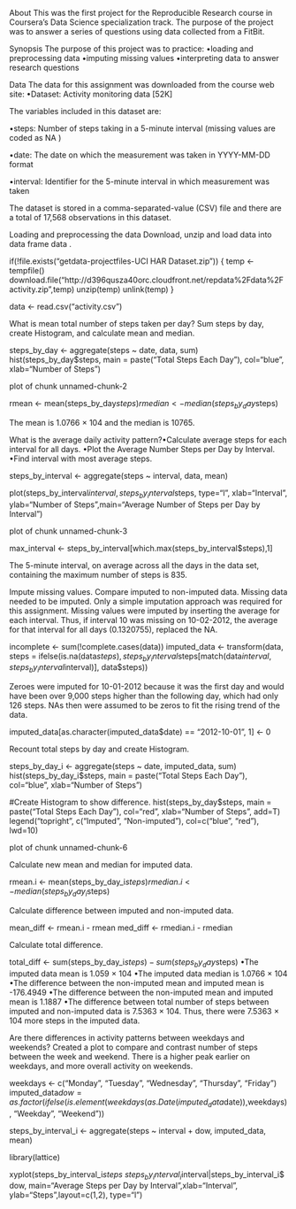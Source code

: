 About
This was the first project for the Reproducible Research course in Coursera's Data Science specialization track. The purpose of the project was to answer a series of questions using data collected from a FitBit.

Synopsis
The purpose of this project was to practice:
•loading and preprocessing data
•imputing missing values
•interpreting data to answer research questions


Data
The data for this assignment was downloaded from the course web site:
•Dataset: Activity monitoring data [52K]

The variables included in this dataset are:

•steps: Number of steps taking in a 5-minute interval (missing values are coded as  NA )


•date: The date on which the measurement was taken in YYYY-MM-DD format


•interval: Identifier for the 5-minute interval in which measurement was taken


The dataset is stored in a comma-separated-value (CSV) file and there are a total of 17,568 observations in this dataset.



Loading and preprocessing the data
Download, unzip and load data into data frame  data . 

if(!file.exists("getdata-projectfiles-UCI HAR Dataset.zip")) {
temp <- tempfile()
download.file("http://d396qusza40orc.cloudfront.net/repdata%2Fdata%2Factivity.zip",temp)
unzip(temp)
unlink(temp)
}

data <- read.csv("activity.csv")

What is mean total number of steps taken per day?
Sum steps by day, create Histogram, and calculate mean and median.

steps_by_day <- aggregate(steps ~ date, data, sum)
hist(steps_by_day$steps, main = paste("Total Steps Each Day"), col="blue", xlab="Number of Steps")

plot of chunk unnamed-chunk-2 

rmean <- mean(steps_by_day$steps)
rmedian <- median(steps_by_day$steps)

The  mean  is 1.0766 × 104 and the  median  is 10765.



What is the average daily activity pattern?•Calculate average steps for each interval for all days. 
•Plot the Average Number Steps per Day by Interval. 
•Find interval with most average steps. 

steps_by_interval <- aggregate(steps ~ interval, data, mean)

plot(steps_by_interval$interval,steps_by_interval$steps, type="l", xlab="Interval", ylab="Number of Steps",main="Average Number of Steps per Day by Interval")

plot of chunk unnamed-chunk-3 

max_interval <- steps_by_interval[which.max(steps_by_interval$steps),1]

The 5-minute interval, on average across all the days in the data set, containing the maximum number of steps is 835.

Impute missing values. Compare imputed to non-imputed data.
Missing data needed to be imputed. Only a simple imputation approach was required for this assignment. Missing values were imputed by inserting the average for each interval. Thus, if interval 10 was missing on 10-02-2012, the average for that interval for all days (0.1320755), replaced the NA. 

incomplete <- sum(!complete.cases(data))
imputed_data <- transform(data, steps = ifelse(is.na(data$steps), steps_by_interval$steps[match(data$interval, steps_by_interval$interval)], data$steps))

Zeroes were imputed for 10-01-2012 because it was the first day and would have been over 9,000 steps higher than the following day, which had only 126 steps. NAs then were assumed to be zeros to fit the rising trend of the data. 

imputed_data[as.character(imputed_data$date) == "2012-10-01", 1] <- 0

Recount total steps by day and create Histogram. 

steps_by_day_i <- aggregate(steps ~ date, imputed_data, sum)
hist(steps_by_day_i$steps, main = paste("Total Steps Each Day"), col="blue", xlab="Number of Steps")

#Create Histogram to show difference. 
hist(steps_by_day$steps, main = paste("Total Steps Each Day"), col="red", xlab="Number of Steps", add=T)
legend("topright", c("Imputed", "Non-imputed"), col=c("blue", "red"), lwd=10)

plot of chunk unnamed-chunk-6 

Calculate new mean and median for imputed data. 

rmean.i <- mean(steps_by_day_i$steps)
rmedian.i <- median(steps_by_day_i$steps)

Calculate difference between imputed and non-imputed data.

mean_diff <- rmean.i - rmean
med_diff <- rmedian.i - rmedian

Calculate total difference.

total_diff <- sum(steps_by_day_i$steps) - sum(steps_by_day$steps)
•The imputed data mean is 1.059 × 104 
•The imputed data median is 1.0766 × 104 
•The difference between the non-imputed mean and imputed mean is -176.4949
•The difference between the non-imputed mean and imputed mean is 1.1887
•The difference between total number of steps between imputed and non-imputed data is 7.5363 × 104. Thus, there were 7.5363 × 104 more steps in the imputed data.



Are there differences in activity patterns between weekdays and weekends?
Created a plot to compare and contrast number of steps between the week and weekend. There is a higher peak earlier on weekdays, and more overall activity on weekends. 

weekdays <- c("Monday", "Tuesday", "Wednesday", "Thursday", "Friday")
imputed_data$dow = as.factor(ifelse(is.element(weekdays(as.Date(imputed_data$date)),weekdays), "Weekday", "Weekend"))

steps_by_interval_i <- aggregate(steps ~ interval + dow, imputed_data, mean)

library(lattice)

xyplot(steps_by_interval_i$steps ~ steps_by_interval_i$interval|steps_by_interval_i$dow, main="Average Steps per Day by  Interval",xlab="Interval", ylab="Steps",layout=c(1,2), type="l")


 
